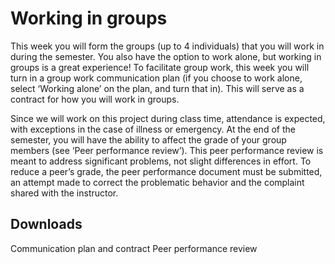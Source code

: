 # Working in groups

This week you will form the groups (up to 4 individuals) that you will work in during the semester. You also have the option to work alone, but working in groups is a great experience! To facilitate group work, this week you will turn in a group work communication plan (if you choose to work alone, select 'Working alone' on the plan, and turn that in). This will serve as a contract for how you will work in groups. 

Since we will work on this project during class time, attendance is expected, with exceptions in the case of illness or emergency. At the end of the semester, you will have the ability to affect the grade of your group members (see 'Peer performance review'). This peer performance review is meant to address significant problems, not slight differences in effort. To reduce a peer's grade, the peer performance document must be submitted, an attempt made to correct the problematic behavior and the complaint shared with the instructor. 

## Downloads

Communication plan and contract
Peer performance review
